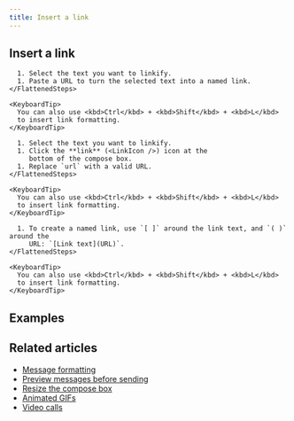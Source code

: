 ```yaml
---
title: Insert a link
---
```






<LinksIntro />

## Insert a link

<Tabs>
  <TabItem label="Via paste">
    <FlattenedSteps>
      <StartComposing />

      1. Select the text you want to linkify.
      1. Paste a URL to turn the selected text into a named link.
    </FlattenedSteps>

    <KeyboardTip>
      You can also use <kbd>Ctrl</kbd> + <kbd>Shift</kbd> + <kbd>L</kbd>
      to insert link formatting.
    </KeyboardTip>
  </TabItem>

  <TabItem label="Via compose box button">
    <FlattenedSteps>
      <StartComposing />

      1. Select the text you want to linkify.
      1. Click the **link** (<LinkIcon />) icon at the
         bottom of the compose box.
      1. Replace `url` with a valid URL.
    </FlattenedSteps>

    <KeyboardTip>
      You can also use <kbd>Ctrl</kbd> + <kbd>Shift</kbd> + <kbd>L</kbd>
      to insert link formatting.
    </KeyboardTip>
  </TabItem>

  <TabItem label="Via Markdown">
    <FlattenedSteps>
      <StartComposing />

      1. To create a named link, use `[ ]` around the link text, and `( )` around the
         URL: `[Link text](URL)`.
    </FlattenedSteps>

    <KeyboardTip>
      You can also use <kbd>Ctrl</kbd> + <kbd>Shift</kbd> + <kbd>L</kbd>
      to insert link formatting.
    </KeyboardTip>
  </TabItem>
</Tabs>

## Examples

<LinksExamples />

## Related articles

* [Message formatting](/help/format-your-message-using-markdown)
* [Preview messages before sending](/help/preview-your-message-before-sending)
* [Resize the compose box](/help/resize-the-compose-box)
* [Animated GIFs](/help/animated-gifs-from-giphy)
* [Video calls](/help/start-a-call)
